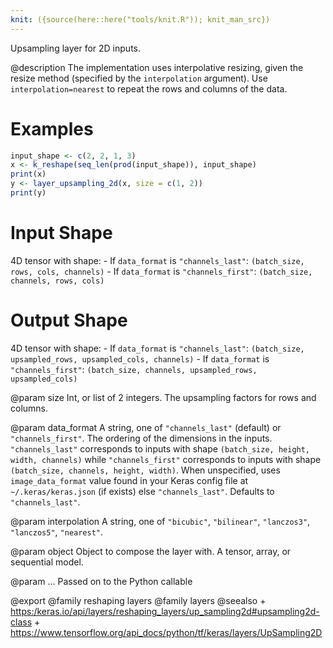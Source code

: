 ```yaml
---
knit: ({source(here::here("tools/knit.R")); knit_man_src})
---
```

Upsampling layer for 2D inputs.

@description
The implementation uses interpolative resizing, given the resize method
(specified by the `interpolation` argument). Use `interpolation=nearest`
to repeat the rows and columns of the data.

# Examples
```r
input_shape <- c(2, 2, 1, 3)
x <- k_reshape(seq_len(prod(input_shape)), input_shape)
print(x)
y <- layer_upsampling_2d(x, size = c(1, 2))
print(y)
```

# Input Shape
4D tensor with shape:
- If `data_format` is `"channels_last"`:
    `(batch_size, rows, cols, channels)`
- If `data_format` is `"channels_first"`:
    `(batch_size, channels, rows, cols)`

# Output Shape
4D tensor with shape:
- If `data_format` is `"channels_last"`:
    `(batch_size, upsampled_rows, upsampled_cols, channels)`
- If `data_format` is `"channels_first"`:
    `(batch_size, channels, upsampled_rows, upsampled_cols)`

@param size
Int, or list of 2 integers.
The upsampling factors for rows and columns.

@param data_format
A string,
one of `"channels_last"` (default) or `"channels_first"`.
The ordering of the dimensions in the inputs.
`"channels_last"` corresponds to inputs with shape
`(batch_size, height, width, channels)` while `"channels_first"`
corresponds to inputs with shape
`(batch_size, channels, height, width)`.
When unspecified, uses
`image_data_format` value found in your Keras config file at
`~/.keras/keras.json` (if exists) else `"channels_last"`.
Defaults to `"channels_last"`.

@param interpolation
A string, one of `"bicubic"`, `"bilinear"`, `"lanczos3"`,
`"lanczos5"`, `"nearest"`.

@param object
Object to compose the layer with. A tensor, array, or sequential model.

@param ...
Passed on to the Python callable

@export
@family reshaping layers
@family layers
@seealso
+ <https:/keras.io/api/layers/reshaping_layers/up_sampling2d#upsampling2d-class>
+ <https://www.tensorflow.org/api_docs/python/tf/keras/layers/UpSampling2D>

